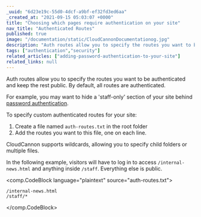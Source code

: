 ```yaml
---
_uuid: "6d23e19c-55d0-4dcf-a9bf-ef32fd3ed6aa"
_created_at: "2021-09-15 05:03:07 +0000"
title: "Choosing which pages require authentication on your site"
nav_title: "Authenticated Routes"
published: true
image: "/documentation/static/CloudCannonDocumentationog.jpg"
description: "Auth routes allow you to specify the routes you want to be authenticated and keep the rest public."
tags: ["authentication","security"]
related_articles: ["adding-password-authentication-to-your-site"]
related_links: null
---
```


Auth routes allow you to specify the routes you want to be authenticated and keep the rest public. By default, all routes are authenticated.

For example, you may want to hide a 'staff-only' section of your site behind [password authentication](/documentation/articles/adding-password-authentication-to-your-site/).

To specify custom authenticated routes for your site:

1. Create a file named `auth-routes.txt` in the root folder
2. Add the routes you want to this file, one on each line.

CloudCannon supports wildcards, allowing you to specify child folders or multiple files.

In the following example, visitors will have to log in to access `/internal-news.html` and anything inside `/staff`. Everything else is public.

<comp.CodeBlock language="plaintext" source="auth-routes.txt">
```
/internal-news.html
/staff/*
```
</comp.CodeBlock>
